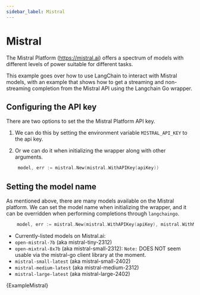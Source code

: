 ```yaml
---
sidebar_label: Mistral
---
```



# Mistral
The Mistral Platform (https://mistral.ai) offers a spectrum of models with different levels of power suitable for different tasks.

This example goes over how to use LangChain to interact with Mistral models, with an example that shows how to get a streaming and non-streaming completion from the Mistral API using the Langchain Go wrapper.

## Configuring the API key
There are two options to set the the Mistral Platform API key.

1. We can do this by setting the environment variable `MISTRAL_API_KEY` to the api key.

2. Or we can do it when initializing the wrapper along with other arguments.
   ```go
    model, err := mistral.New(mistral.WithAPIKey(apiKey))
   ```

## Setting the model name
As mentioned above, there are many models available on the Mistral platform. We can set the model name when initializing the wrapper, and it can be overridden when performing completions through `langchaingo`.
```go
    model, err := mistral.New(mistral.WithAPIKey(apiKey), mistral.WithModel("mistral-small-latest"))
```
  * Currently-listed models on Mistral.ai:
  * `open-mistral-7b` (aka mistral-tiny-2312)
  * `open-mixtral-8x7b` (aka mistral-small-2312): `Note:` DOES NOT seem usable via the mistral-go client library at the moment.
  * `mistral-small-latest` (aka mistral-small-2402)
  * `mistral-medium-latest` (aka mistral-medium-2312)
  * `mistral-large-latest` (aka mistral-large-2402)

<CodeBlock language="go">{ExampleMistral}</CodeBlock>